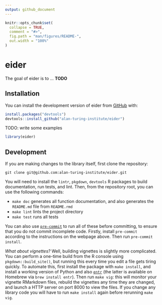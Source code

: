 ```yaml
---
output: github_document
---
```


<!-- README.md is generated from README.Rmd. Please edit that file -->

```r
knitr::opts_chunk$set(
  collapse = TRUE,
  comment = "#>",
  fig.path = "man/figures/README-",
  out.width = "100%"
)
```

# eider

<!-- badges: start -->
<!-- badges: end -->

The goal of eider is to ... **TODO**

## Installation

You can install the development version of eider from [GitHub](https://github.com/) with:

``` r
install.packages("devtools")
devtools::install_github("alan-turing-institute/eider")
```

TODO: write some examples

```r
library(eider)
```

## Development

If you are making changes to the library itself, first clone the repository:

```
git clone git@github.com:alan-turing-institute/eider.git
```

You will need to install the `lintr`, `pkgdown`, `devtools` R packages to build documentation, run tests, and lint.
Then, from the repository root, you can use the following commands:

- `make doc` generates all function documentation, and also generates the `README.md` file from `README.rmd`
- `make lint` lints the project directory
- `make test` runs all tests

You can also use [`pre-commit`](https://pre-commit.com/) to run all of these before committing, to ensure that you do not commit incomplete code.
Firstly, install `pre-commit` according to the instructions on the webpage above.
Then run `pre-commit install`.

*What about vignettes?*
Well, building vignettes is slightly more complicated.
You can perform a one-time build from the R console using `pkgdown::build_site()`, but running this every time you edit a file gets tiring quickly.
To automate this, first install the package with `make install`, and install a working version of Python and also [`entr`](https://github.com/eradman/entr) (the latter is available on Homebrew via `brew install entr`).
Then run `make vig`: this will monitor your vignette RMarkdown files, rebuild the vignettes any time they are changed, and launch a HTTP server on port 8000 to view the files.
If you change any library code you will have to run `make install` again before rerunning `make vig`.
